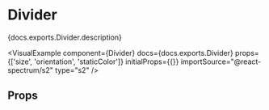

# Divider

<PageDescription>{docs.exports.Divider.description}</PageDescription>

<VisualExample
  component={Divider}
  docs={docs.exports.Divider}
  props={['size', 'orientation', 'staticColor']}
  initialProps={{}}
  importSource="@react-spectrum/s2"
  type="s2" />

## Props

<PropTable component={docs.exports.Divider} links={docs.links} />